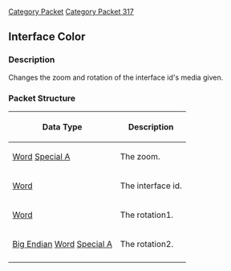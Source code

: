 [[Category Packet]]
[[Category Packet 317]]
{{packet|name=Interface model rotation|description=Changes the zoom and rotation of the interface id's media given.|opcode=230|type=Fixed|length=8|revision=317}}
== Interface Color ==

=== Description ===

Changes the zoom and rotation of the interface id's media given.

=== Packet Structure ===
{|border=2
! Data Type
! Description
|-
| [[Data Types#Standard data types|Word]] [[Data Types#Non Standard Data Types|Special A]]
| The zoom.
|-
| [[Data Types#Standard data types|Word]]
| The interface id.
|-
| [[Data Types#Standard data types|Word]]
| The rotation1.
|-
| [[Data Types#Big Endian|Big Endian]] [[Data Types#Standard data types|Word]] [[Data Types#Non Standard data types|Special A]]
| The rotation2.
|-
|}